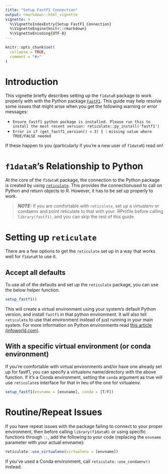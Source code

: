```yaml
---
title: "Setup FastF1 Connection"
output: rmarkdown::html_vignette
vignette: >
  %\VignetteIndexEntry{Setup FastF1 Connection}
  %\VignetteEngine{knitr::rmarkdown}
  %\VignetteEncoding{UTF-8}
---
```


```r
knitr::opts_chunk$set(
  collapse = TRUE,
  comment = "#>"
)
```

# Introduction

This vignette briefly describes setting up the `f1dataR` package to work properly with with 
the Python package [`FastF1`](https://docs.fastf1.dev/). This guide may help resolve some issues
that might arise when you get the following warning or error messages:

- `Ensure fastf1 python package is installed. Please run this to install the most recent version: reticulate::py_install('fastf1')`
- `Error in if (get_fastf1_version() < 3) { :` 
   `missing value where TRUE/FALSE needed`

If these happen to you (particularly if you're a new user of `f1dataR`) read on!

# `f1dataR`'s Relationship to Python

At the core of the `f1dataR` package, the connection to the Python package is created
by using [`reticulate`](https://rstudio.github.io/reticulate/). This provides the 
connectionused to call on Python and return objects to R. However, it has to be 
set up properly to work.

> **_NOTE:_**  If you are comfortable with `reticulate`, set up a virtualenv or 
condaenv and point reticulate to that with your .RProfile before calling `library(fastf1)`,
and you can skip the rest of this guide.

# Setting up `reticulate`

There are a few options to get the `reticulate` set up in a way that works well for 
`f1dataR` to use it.

## Accept all defaults

To use all of the defaults and set up the `reticulate` package, you can use the below 
helper function. 

```r
setup_fastf1()
```

This will create a virtual environment using your system's default Python version,
and install `fastf1` in that python environment. It will also tell `reticulate` to use that
environment instead of just running in your main system. For more information on Python 
environments read [this article (infoworld.com)](https://www.infoworld.com/article/3239675/virtualenv-and-venv-python-virtual-environments-explained.html). 

## With a specific virtual environment (or conda environment)

If you're comfortable with virtual environments and/or have one already set up for 
fastf1, you can specify a virtualenv name/directory with the above function. If it's 
a Conda environment, setting the `conda` argument as true will use `reticulate`s 
interface for that in lieu of the one for virtualenv.

```r
setup_fastf1(envname = [envname], conda = [T/F])
```

# Routine/Repeat Issues

If you have repeat issues with the package failing to connect to your proper environment, 
then before calling `library(f1dataR)` or using specific functions through `::`, add the 
following to your code (replacing the `envname` parameter with your actual envname):

```r
reticulate::use_virtualenv(virtualenv = [envname])
```

If you've used a Conda environment, call `reticulate::use_condaenv()` instead.
